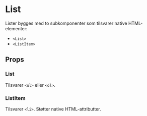 
<Meta of={ListStories} />

# List

<ComponentLinkRow
  docsHref="https://design.domstol.no/987b33f71/p/89ffb5-list/b/685e71"
  figmaHref="https://www.figma.com/file/ewqSDmkgqDQ5PyOsRp4V5b/?node-id=3332%3A94240"
  githubHref="https://github.com/domstolene/designsystem/tree/main/packages/components/src/components/List"
  storybookHref="https://domstolene.github.io/designsystem/?path=/story/dds-components-components-list--default"
  withBottomSpacing
/>

Lister bygges med to subkomponenter som tilsvarer native HTML-elementer:

- `<List>`
- `<ListItem>`

## Props

### List

Tilsvarer `<ul>` eller `<ol>`.

<Canvas of={ListStories.Preview} />
<Controls of={ListStories.Preview} />

### ListItem

Tilsvarer `<li>`. Støtter native HTML-attributter.
